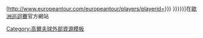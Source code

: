 [http://www.europeantour.com/europeantour/players/playerid={{{1|{{{id}}}}}} {{{2|{{{name|{{PAGENAMEBASE}}}}}}}}]在[[PGA歐洲巡迴賽|歐洲巡迴賽]]官方網站<noinclude>
[[Category:高爾夫球外部資源模板]]
</noinclude>
